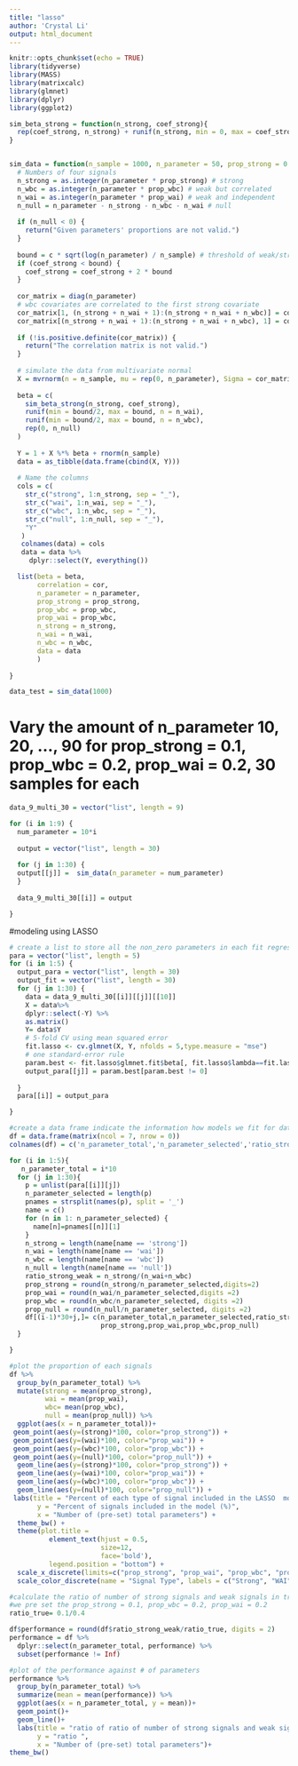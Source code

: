 ```yaml
---
title: "lasso"
author: 'Crystal Li'
output: html_document
---
```


```r
knitr::opts_chunk$set(echo = TRUE)
library(tidyverse)
library(MASS)
library(matrixcalc)
library(glmnet)
library(dplyr)
library(ggplot2)
```

```r
sim_beta_strong = function(n_strong, coef_strong){
  rep(coef_strong, n_strong) + runif(n_strong, min = 0, max = coef_strong)
}


sim_data = function(n_sample = 1000, n_parameter = 50, prop_strong = 0.1, prop_wbc = 0.2, prop_wai = 0.2, c = 1, cor = 0.30, coef_strong = 5) {
  # Numbers of four signals
  n_strong = as.integer(n_parameter * prop_strong) # strong
  n_wbc = as.integer(n_parameter * prop_wbc) # weak but correlated
  n_wai = as.integer(n_parameter * prop_wai) # weak and independent
  n_null = n_parameter - n_strong - n_wbc - n_wai # null
  
  if (n_null < 0) {
    return("Given parameters' proportions are not valid.")
  }
  
  bound = c * sqrt(log(n_parameter) / n_sample) # threshold of weak/strong, the default is 0.14
  if (coef_strong < bound) {
    coef_strong = coef_strong + 2 * bound
  }
  
  cor_matrix = diag(n_parameter)
  # wbc covariates are correlated to the first strong covariate
  cor_matrix[1, (n_strong + n_wai + 1):(n_strong + n_wai + n_wbc)] = cor
  cor_matrix[(n_strong + n_wai + 1):(n_strong + n_wai + n_wbc), 1] = cor
  
  if (!is.positive.definite(cor_matrix)) {
    return("The correlation matrix is not valid.")
  }
  
  # simulate the data from multivariate normal
  X = mvrnorm(n = n_sample, mu = rep(0, n_parameter), Sigma = cor_matrix) # var = 1, correlation = covariance
  
  beta = c(
    sim_beta_strong(n_strong, coef_strong),
    runif(min = bound/2, max = bound, n = n_wai), 
    runif(min = bound/2, max = bound, n = n_wbc),
    rep(0, n_null) 
  )
  
  Y = 1 + X %*% beta + rnorm(n_sample)
  data = as_tibble(data.frame(cbind(X, Y)))
  
  # Name the columns
  cols = c(
    str_c("strong", 1:n_strong, sep = "_"),
    str_c("wai", 1:n_wai, sep = "_"),
    str_c("wbc", 1:n_wbc, sep = "_"),
    str_c("null", 1:n_null, sep = "_"),
    "Y"
   )
   colnames(data) = cols
   data = data %>% 
     dplyr::select(Y, everything())

  list(beta = beta, 
       correlation = cor,
       n_parameter = n_parameter,
       prop_strong = prop_strong,
       prop_wbc = prop_wbc, 
       prop_wai = prop_wbc,
       n_strong = n_strong,
       n_wai = n_wai,
       n_wbc = n_wbc,
       data = data
       )
  
}

data_test = sim_data(1000)


```


# Vary the amount of n_parameter 10, 20, ..., 90 for prop_strong = 0.1, prop_wbc = 0.2, prop_wai = 0.2, 30 samples for each

```r
data_9_multi_30 = vector("list", length = 9)

for (i in 1:9) {
  num_parameter = 10*i
  
  output = vector("list", length = 30)
  
  for (j in 1:30) {
  output[[j]] =  sim_data(n_parameter = num_parameter)
  }
  
  data_9_multi_30[[i]] = output

}
```



#modeling using LASSO
```r
# create a list to store all the non_zero parameters in each fit regression
para = vector("list", length = 5)
for (i in 1:5) {
  output_para = vector("list", length = 30)
  output_fit = vector("list", length = 30)
  for (j in 1:30) {
    data = data_9_multi_30[[i]][[j]][[10]] 
    X = data%>% 
    dplyr::select(-Y) %>% 
    as.matrix()
    Y= data$Y
    # 5-fold CV using mean squared error
    fit.lasso <- cv.glmnet(X, Y, nfolds = 5,type.measure = "mse") 
    # one standard-error rule
    param.best <- fit.lasso$glmnet.fit$beta[, fit.lasso$lambda==fit.lasso$lambda.1se]
    output_para[[j]] = param.best[param.best != 0]
   
  }
  para[[i]] = output_para

}
```

```r
#create a data frame indicate the information how models we fit for datasets in different scenarios perform in identifying signals
df = data.frame(matrix(ncol = 7, nrow = 0))
colnames(df) = c('n_parameter_total','n_parameter_selected','ratio_strong_weak', 'prop_strong','prop_wai','prop_wbc','prop_null')

for (i in 1:5){
   n_parameter_total = i*10
  for (j in 1:30){
    p = unlist(para[[i]][j])
    n_parameter_selected = length(p)
    pnames = strsplit(names(p), split = '_')
    name = c()
    for (n in 1: n_parameter_selected) {
      name[n]=pnames[[n]][1]
    }
    n_strong = length(name[name == 'strong'])
    n_wai = length(name[name == 'wai'])
    n_wbc = length(name[name == 'wbc'])
    n_null = length(name[name == 'null'])
    ratio_strong_weak = n_strong/(n_wai+n_wbc)
    prop_strong = round(n_strong/n_parameter_selected,digits=2)
    prop_wai = round(n_wai/n_parameter_selected,digits =2)
    prop_wbc = round(n_wbc/n_parameter_selected, digits =2)
    prop_null = round(n_null/n_parameter_selected, digits =2)
    df[(i-1)*30+j,]= c(n_parameter_total,n_parameter_selected,ratio_strong_weak,
                       prop_strong,prop_wai,prop_wbc,prop_null)
  }

}
```

```r
#plot the proportion of each signals 
df %>%
  group_by(n_parameter_total) %>%
  mutate(strong = mean(prop_strong),
         wai = mean(prop_wai),
         wbc= mean(prop_wbc), 
         null = mean(prop_null)) %>%
  ggplot(aes(x = n_parameter_total))+
 geom_point(aes(y=(strong)*100, color="prop_strong")) +
 geom_point(aes(y=(wai)*100, color="prop_wai")) + 
 geom_point(aes(y=(wbc)*100, color="prop_wbc")) + 
 geom_point(aes(y=(null)*100, color="prop_null")) + 
  geom_line(aes(y=(strong)*100, color="prop_strong")) +
  geom_line(aes(y=(wai)*100, color="prop_wai")) + 
  geom_line(aes(y=(wbc)*100, color="prop_wbc")) + 
  geom_line(aes(y=(null)*100, color="prop_null")) + 
 labs(title = "Percent of each type of signal included in the LASSO  model",
       y = "Percent of signals included in the model (%)",
       x = "Number of (pre-set) total parameters") +  
  theme_bw() + 
  theme(plot.title = 
          element_text(hjust = 0.5, 
                       size=12, 
                       face='bold'), 
          legend.position = "bottom") +
  scale_x_discrete(limits=c("prop_strong", "prop_wai", "prop_wbc", "prop_null")) + 
  scale_color_discrete(name = "Signal Type", labels = c("Strong", "WAI", "WBC", "Null")) 
```

```r
#calculate the ratio of number of strong signals and weak signals in true model
#we pre set the prop_strong = 0.1, prop_wbc = 0.2, prop_wai = 0.2
ratio_true= 0.1/0.4

df$performance = round(df$ratio_strong_weak/ratio_true, digits = 2)
performance = df %>% 
  dplyr::select(n_parameter_total, performance) %>% 
  subset(performance != Inf)
```

```r
#plot of the performance against # of parameters
performance %>%
  group_by(n_parameter_total) %>% 
  summarize(mean = mean(performance)) %>% 
  ggplot(aes(x = n_parameter_total, y = mean))+
  geom_point()+
  geom_line()+
  labs(title = "ratio of ratio of number of strong signals and weak signals",
       y = "ratio ",
       x = "Number of (pre-set) total parameters")+
theme_bw() 
```

